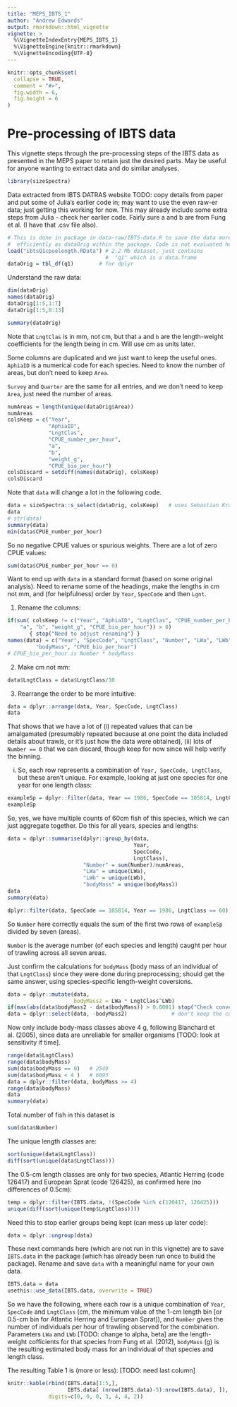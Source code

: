 ```yaml
---
title: "MEPS_IBTS_1"
author: "Andrew Edwards"
output: rmarkdown::html_vignette
vignette: >
  %\VignetteIndexEntry{MEPS_IBTS_1}
  %\VignetteEngine{knitr::rmarkdown}
  %\VignetteEncoding{UTF-8}
---
```


```r
knitr::opts_chunk$set(
  collapse = TRUE,
  comment = "#>",
  fig.width = 6,
  fig.height = 6
)
```

# Pre-processing of IBTS data

This vignette steps through the pre-processing steps of the IBTS data as presented in the
MEPS paper to retain just the desired parts. May be useful for anyone wanting to
extract data and do similar analyses.

```r
library(sizeSpectra)
```

<!-- From nSeaFungImport.Snw:-->

Data extracted from IBTS DATRAS website TODO: copy details from paper and put
some of Julia's earlier code in; may want to use the even raw-er data; just
getting this working for now. This may
already include some extra steps from Julia - check her earlier code. Fairly sure a
and b are from Fung et al. (I have that .csv file also).


```r
# This is done in package in data-raw/IBTS-data.R to save the data more
#  efficiently as dataOrig within the package. Code is not evaluated here.
load("ibtsQ1cpuelength.RData") # 2.2 Mb dataset, just contains
                               #  "q1" which is a data.frame
dataOrig = tbl_df(q1)        # for dplyr
```

Understand the raw data:
```r
dim(dataOrig)
names(dataOrig)
dataOrig[1:5,1:7]
dataOrig[1:5,8:13]

summary(dataOrig)
```

Note that `LngtClas` is in mm, not cm, but that `a` and `b` are the
length-weight coefficients for the length being in cm. Will use cm as units
later.

Some columns are duplicated and we just want to keep the useful ones. `AphiaID`
is a numerical code for each species. Need to know the number of areas, but
don't need to keep `Area`.

`Survey` and `Quarter` are the same for all entries, and we don't need to keep `Area`,
  just need the number of areas.

```r
numAreas = length(unique(dataOrig$Area))
numAreas
colsKeep = c("Year",
             "AphiaID",
             "LngtClas",
             "CPUE_number_per_hour",
             "a",
             "b",
             "weight_g",
             "CPUE_bio_per_hour")
colsDiscard = setdiff(names(dataOrig), colsKeep)
colsDiscard
```

Note that `data` will change a lot in the following code.

```r
data = sizeSpectra::s_select(dataOrig, colsKeep)   # uses Sebastian Kranz's s_dplyr_funcs.r
data
# str(data)
summary(data)
min(data$CPUE_number_per_hour)
```

So no negative CPUE values or spurious weights. There are a lot of zero CPUE values:
```r
sum(data$CPUE_number_per_hour == 0)
```

Want to end up with `data` in a standard format (based on some original
analysis). Need to rename some of the headings, make the lengths in cm not mm,
and (for helpfulness) order by `Year`, `SpecCode` and then `Lgnt`.

1. Rename the columns:
```r
if(sum( colsKeep != c("Year", "AphiaID", "LngtClas", "CPUE_number_per_hour",
    "a", "b", "weight_g", "CPUE_bio_per_hour")) > 0)
       { stop("Need to adjust renaming") }
names(data) = c("Year", "SpecCode", "LngtClass", "Number", "LWa", "LWb",
         "bodyMass", "CPUE_bio_per_hour")
# CPUE_bio_per_hour is Number * bodyMass
```

2. Make cm not mm:
```r
data$LngtClass = data$LngtClass/10
```

3. Rearrange the order to be more intuitive:
```r
data = dplyr::arrange(data, Year, SpecCode, LngtClass)
data
```

That shows that we have a lot of (i) repeated values that can be amalgamated
(presumably repeated because at one point the data included details about
trawls, or it's just how the data were obtained), (ii) lots of `Number == 0`
that we can discard, though keep for now since will help verify the binning.

(i) So, each row represents a combination of `Year, SpecCode, LngtClass`, but
these aren't unique. For example, looking at just one species for one year for
one length class:
```r
exampleSp = dplyr::filter(data, Year == 1986, SpecCode == 105814, LngtClass == 60)
exampleSp
```
So, yes, we have multiple counts of 60cm fish of this species, which we can just aggregate together. Do this for all years, species and lengths:

```r
data = dplyr::summarise(dplyr::group_by(data,
                                        Year,
                                        SpecCode,
                                        LngtClass),
                        "Number" = sum(Number)/numAreas,
                        "LWa" = unique(LWa),
                        "LWb" = unique(LWb),
                        "bodyMass" = unique(bodyMass))
data
summary(data)

dplyr::filter(data, SpecCode == 105814, Year == 1986, LngtClass == 60)
```
So `Number` here correctly equals the sum of the first two rows of `exampleSp`
divided by seven (areas).

`Number` is the average number (of each species and length) caught per
hour of trawling across all seven areas.

Just confirm the calculations for `bodyMass` (body mass of an individual of that
`LngtClass`) since they were done during preprocessing;
should get the same answer, using species-specific length-weight coversions.
```r
data = dplyr::mutate(data,
                     bodyMass2 = LWa * LngtClass^LWb)
if(max(abs(data$bodyMass2 - data$bodyMass)) > 0.0001) stop("Check conversions")
data = dplyr::select(data, -bodyMass2)              # don't keep the confirming column
```

Now only include body-mass classes above 4 g, following Blanchard et
al. (2005), since data are unreliable for smaller organisms [TODO: look at
sensitivity if time].
```r
range(data$LngtClass)
range(data$bodyMass)
sum(data$bodyMass == 0)   # 2549
sum(data$bodyMass < 4 )   # 6893
data = dplyr::filter(data, bodyMass >= 4)
range(data$bodyMass)
data
summary(data)
```

Total number of fish in this dataset is
```r
sum(data$Number)
```

The unique length classes are:
```r
sort(unique(data$LngtClass))
diff(sort(unique(data$LngtClass)))
 ```

The 0.5-cm length classes are only for two species, Atlantic Herring (code
 126417) and European Sprat (code 126425), as confirmed here (no differences of 0.5cm):
```r
temp = dplyr::filter(IBTS.data, !(SpecCode %in% c(126417, 126425)))
unique(diff(sort(unique(temp$LngtClass))))
```

Need this to stop earlier groups being kept (can mess up later code):
```r
data = dplyr::ungroup(data)
```

These next commands here (which are not run in this vignette) are to save `IBTS.data`
in the package (which has already been run once to build the package). Rename
and save `data` with a meaningful name for your own data.
```r
IBTS.data = data
usethis::use_data(IBTS.data, overwrite = TRUE)
```
<!--  save(data, file="nSeaFungImport.RData")-->

So we have the following, where each row is a unique combination of `Year`,
`SpecCode` and `LngtClass` (cm, the minimum value of the 1-cm length bin [or
0.5-cm bin for Atlantic Herring and European Sprat]), and `Number` gives the number of individuals per hour
of trawling observed for the combination. Parameters `LWa` and `LWb` [TODO:
change to alpha, beta] are the length-weight cofficients for that species from
Fung et al. (2012), `bodyMass` (g) is the resulting estimated body mass for an
individual of that species and length class.

The resulting Table 1 is (more or less): [TODO: need last column]

```r
knitr::kable(rbind(IBTS.data[1:5,],
                   IBTS.data[ (nrow(IBTS.data)-5):nrow(IBTS.data), ]),
             digits=c(0, 0, 0, 3, 4, 4, 2))
```
